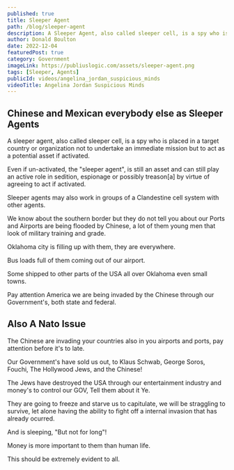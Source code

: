 ```yaml
---
published: true
title: Sleeper Agent
path: /blog/sleeper-agent
description: A Sleeper Agent, also called sleeper cell, is a spy who is placed in a target country or organization.
author: Donald Boulton
date: 2022-12-04
featuredPost: true
category: Government
imageLink: https://publiuslogic.com/assets/sleeper-agent.png
tags: [Sleeper, Agents]
publicId: videos/angelina_jordan_suspicious_minds
videoTitle: Angelina Jordan Suspicious Minds
---
```


## Chinese and Mexican everybody else as Sleeper Agents

A sleeper agent, also called sleeper cell, is a spy who is placed in a target country or organization not to undertake an immediate mission but to act as a potential asset if activated. 

Even if un-activated, the "sleeper agent", is still an asset and can still play an active role in sedition, espionage or possibly treason[a] by virtue of agreeing to act if activated. 

Sleeper agents may also work in groups of a Clandestine cell system with other agents.

We know about the southern border but they do not tell you about our Ports and Airports are being flooded by Chinese, a lot of them young men that look of military training and grade.

Oklahoma city is filling up with them, they are everywhere. 

Bus loads full of them coming out of our airport. 

Some shipped to other parts of the USA all over Oklahoma even small towns.

Pay attention America we are being invaded by the Chinese through our Government's, both state and federal.

## Also A Nato Issue

The Chinese are invading your countries also in you airports and ports, pay attention before it's to late. 

Our Government's have sold us out, to Klaus Schwab, George Soros, Fouchi, The Hollywood Jews, and the Chinese! 

The Jews have destroyed the USA through our entertainment industry and money's to control our GOV, Tell them about it Ye.

They are going to freeze and starve us to capitulate, we will be straggling to survive, let alone having the ability to fight off a internal invasion that has already ocurred. 

And is sleeping, "But not for long"!

Money is more important to them than human life.

This should be extremely evident to all.

<WavyHr className="mt-1 mb-1 text-wine-300" />
